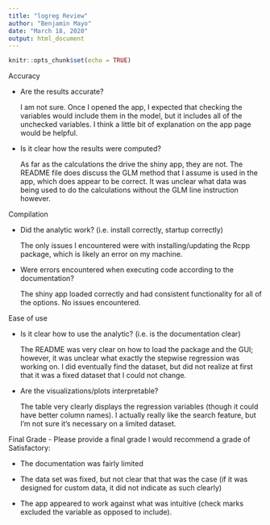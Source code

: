 ---
title: "logreg Review"
author: "Benjamin Mayo"
date: "March 18, 2020"
output: html_document
---

```{r setup, include=FALSE}
knitr::opts_chunk$set(echo = TRUE)
```


Accuracy
    
  - Are the results accurate?
  
      I am not sure.  Once I opened the app, I expected that checking the variables would include them in the model, but it includes all of the unchecked variables.  I think a little bit of explanation on the app page would be helpful.
      
  - Is it clear how the results were computed?
  
     As far as the calculations the drive the shiny app, they are not.  The README file does discuss the GLM method that I assume is used in the app, which does appear to be correct.  It was unclear what data was being used to do the calculations without the GLM line instruction however.
     
Compilation
    
  - Did the analytic work? (i.e. install correctly, startup
        correctly)
        
      The only issues I encountered were with installing/updating the Rcpp package, which is likely an error on my machine.
        
  - Were errors encountered when executing code according to the
        documentation?
        
      The shiny app loaded correctly and had consistent functionality for all of the options.  No issues encountered.
      
Ease of use
    
  - Is it clear how to use the analytic? (i.e. is the documentation
        clear)
        
      The README was very clear on how to load the package and the GUI; however, it was unclear what exactly the stepwise regression was working on.  I did eventually find the dataset, but did not realize at first that it was a fixed dataset that I could not change.
        
  - Are the visualizations/plots interpretable?
  
      The table very clearly displays the regression variables (though it could have better column names).  I actually really like the search feature, but I'm not sure it's necessary on a limited dataset.
      
Final Grade
  - Please provide a final grade
I would recommend a grade of Satisfactory:
      
* The documentation was fairly limited
	  
* The data set was fixed, but not clear that that was the case (if it was designed for custom data, it did not indicate as such clearly)
	  
* The app appeared to work against what was intuitive (check marks excluded the variable as opposed to include).
